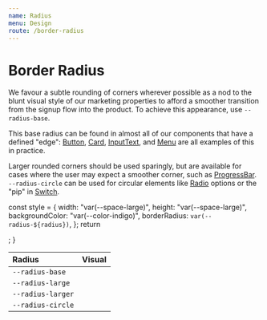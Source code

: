 ```yaml
---
name: Radius
menu: Design
route: /border-radius
---
```


# Border Radius

We favour a subtle rounding of corners wherever possible as a nod to the blunt
visual style of our marketing properties to afford a smoother transition from
the signup flow into the product. To achieve this appearance, use
`--radius-base`.

This base radius can be found in almost all of our components that have a
defined "edge": [Button](/components/button), [Card](/components/Card),
[InputText](/components/input-text), and [Menu](/components/menu) are all
examples of this in practice.

Larger rounded corners should be used sparingly, but are available for cases
where the user may expect a smoother corner, such as
[ProgressBar](/components/progress-bar). `--radius-circle` can be used for
circular elements like [Radio](/components/radio-group) options or the "pip" in
[Switch](/components/switch).

  const style = {
    width: "var(--space-large)",
    height: "var(--space-large)",
    backgroundColor: "var(--color-indigo)",
    borderRadius: `var(--radius-${radius})`,
  };
  return <div style={style} />;
}

| Radius            | Visual                  |
| :---------------- | :---------------------- |
| `--radius-base`   | <Example of="base" />   |
| `--radius-large`  | <Example of="large" />  |
| `--radius-larger` | <Example of="larger" /> |
| `--radius-circle` | <Example of="circle" /> |
